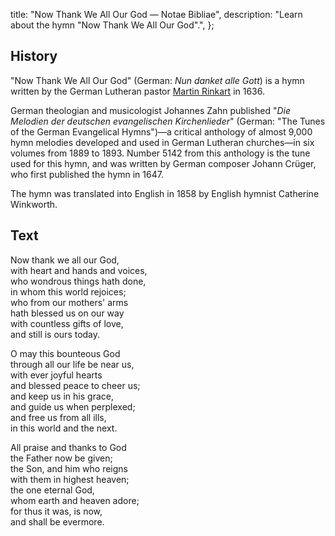   title: "Now Thank We All Our God — Notae Bibliae",
  description: "Learn about the hymn \"Now Thank We All Our God\".",
};

<Initial text="Now Thank We All Our God" />

## History

"Now Thank We All Our God" (German: *Nun danket alle Gott*) is a hymn written by the German Lutheran pastor [Martin Rinkart](/liturgy/music/composers/martin-rinkart) in 1636.

German theologian and musicologist Johannes Zahn published "*Die Melodien der deutschen evangelischen Kirchenlieder*" (German: "The Tunes of the German Evangelical Hymns")—a critical anthology of almost 9,000 hymn melodies developed and used in German Lutheran churches—in six volumes from 1889 to 1893. Number 5142 from this anthology is the tune used for this hymn, and was written by German composer Johann Crüger, who first published the hymn in 1647.

The hymn was translated into English in 1858 by English hymnist Catherine Winkworth.

## Text

Now thank we all our God,<br/>
with heart and hands and voices,<br/>
who wondrous things hath done,<br/>
in whom this world rejoices;<br/>
who from our mothers' arms<br/>
hath blessed us on our way<br/>
with countless gifts of love,<br/>
and still is ours today.

O may this bounteous God<br/>
through all our life be near us,<br/>
with ever joyful hearts<br/>
and blessed peace to cheer us;<br/>
and keep us in his grace,<br/>
and guide us when perplexed;<br/>
and free us from all ills,<br/>
in this world and the next.

All praise and thanks to God<br/>
the Father now be given;<br/>
the Son, and him who reigns<br/>
with them in highest heaven;<br/>
the one eternal God,<br/>
whom earth and heaven adore;<br/>
for thus it was, is now,<br/>
and shall be evermore.
